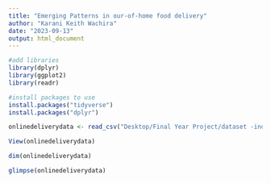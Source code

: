 ```yaml
---
title: "Emerging Patterns in our-of-home food delivery"
author: "Karani Keith Wachira"
date: "2023-09-13"
output: html_document
---
```


```r
#add libraries
library(dplyr)
library(ggplot2)
library(readr)

```

```r
#install packages to use
install.packages("tidyverse")
install.packages("dplyr")
```


```r
onlinedeliverydata <- read_csv("Desktop/Final Year Project/dataset -india/archive(1)/onlinedeliverydata.csv")

View(onlinedeliverydata)

dim(onlinedeliverydata)

glimpse(onlinedeliverydata)

```

```r


```











